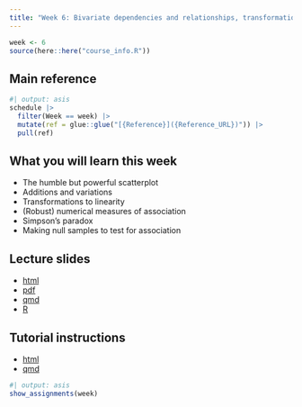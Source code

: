 ```yaml
---
title: "Week 6: Bivariate dependencies and relationships, transformations to linearise"
---
```


```r
week <- 6
source(here::here("course_info.R"))
```

## Main reference

```r
#| output: asis
schedule |>
  filter(Week == week) |>
  mutate(ref = glue::glue("[{Reference}]({Reference_URL})")) |>
  pull(ref)
```

## What you will learn this week

- The humble but powerful scatterplot
- Additions and variations 
- Transformations to linearity
- (Robust) numerical measures of association
- Simpson's paradox
- Making null samples to test for association

## Lecture slides

- [html](https://ddde.numbat.space/week6/slides.html)
- [pdf](https://ddde.numbat.space/week6/slides.pdf)
- [qmd](https://ddde.numbat.space/week6/slides.qmd)
- [R](https://ddde.numbat.space/week6/slides.R)

## Tutorial instructions

- [html](https://ddde.numbat.space/week6/tutorial.html)
- [qmd](https://ddde.numbat.space/week6/tutorial.qmd)

```r
#| output: asis
show_assignments(week)
```
